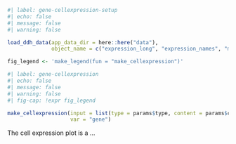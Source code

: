 ```r
#| label: gene-cellexpression-setup
#| echo: false
#| message: false
#| warning: false

load_ddh_data(app_data_dir = here::here("data"),
              object_name = c("expression_long", "expression_names", "mean_virtual_gene_expression", "gene_expression_upper", "gene_expression_lower"))

fig_legend <- 'make_legend(fun = "make_cellexpression")'
```

```r
#| label: gene-cellexpression
#| echo: false
#| message: false
#| warning: false
#| fig-cap: !expr fig_legend

make_cellexpression(input = list(type = params$type, content = params$content), 
                    var = "gene")

```
The cell expression plot is a ... 